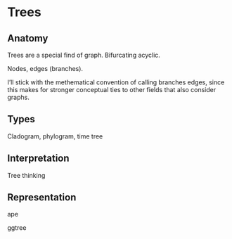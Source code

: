 # Trees

## Anatomy
Trees are a special find of graph. Bifurcating acyclic.

Nodes, edges (branches).

I'll stick with the methematical convention of calling branches edges, since this makes for stronger conceptual ties to other fields that also consider graphs.

## Types

Cladogram, phylogram, time tree


## Interpretation

Tree thinking

## Representation

ape

ggtree
